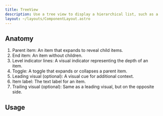 ```yaml
---
title: TreeView
description: Use a tree view to display a hierarchical list, such as a file system.
layout: ~/layouts/ComponentLayout.astro
---
```


## Anatomy

1. Parent item: An item that expands to reveal child items.
2. End item: An item without children.
3. Level indicator lines: A visual indicator representing the depth of an item.
4. Toggle: A toggle that expands or collapses a parent item.
5. Leading visual (optional): A visual cue for additional context.
6. Item label: The text label for an item.
7. Trailing visual (optional): Same as a leading visual, but on the opposite side.

## Usage
